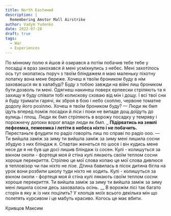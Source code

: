 ```yaml
---
title: North Eastиний
description: |
  Remembering Amstor Mall Airstrike
author: Vadym Yudenko
date: 2022-07-28
draft: true
tags: 
  - War
  - Experiences
---
```


По мінному полю я йшов й озирався а потім побачив тебе тебе у посадці я враз закохався й мені усміхнулись з небес. Мені захотілось ось тут окопатись поруч з твоїм бліндажем я маю маленьку піхотну лопатку вона мене береже. Хочеш я твоїм броником буду в нім заховаєшся як в халабуді? Буду з тобою завжди на війні лиш броником бути дозволь ти мені. Одягнеш накинеш поверх ерпеески стріляють та я захищу я буду співати тобі колискову сховаю від мін і дощу. І всі твої сни я буду тримати гарячі, як зброя в бою і небо схоплю, червоне томатне додолу його розіллю. Хочеш я твоїм броником буду? --- Люди як бмп їдуть вперед поміж посадки й ліси і поки не випаде дощ доїдуть до вулиць і площ. Люди як бмп стріляють в ворожу посадку у темряву і порожнечу допоки ворог впаде люди як бмп. \_ **Підірватись на землі пефеемка, пемеемка і летіти в небеса ніхто і не побачить.** Перестаньте флудити по радіо говоріть лиш по справі по радіо ооо. --- Ти вийшла заміж за зиму ти вийшла заміж за зиму мені лишила сосни збудую з них бліндаж я. Спартан женеться по шосе і він кудись мене несе де я не був ще досі лишив бліндаж із сосен. Кулі - колишуться за вікном окопи - фортеця моя й стіна кулі лякають своїм теплом сосни хороше перекриття. Стріляю це мої слова копаю це мої слова дивлюся в тепловізор чи пак ніхто не лізе. Дтина бавилась в пісок дитина бігла на урок вони розбили школу туди ніхто не ходить. Кулі - колишуться за вікном окопи - фортеця моя й стіна кулі лякають своїм теплом сосни хороше перекриття. Ти вийшла заміж за зиму ти вийшла заміж за зиму мені лишила сосни десь заховалась осінь. \_\_ В ворожім лісі так багато сторін в яку ж із них поцілить? У хлопців моїх всього декілька мін що полетять курсивом і це мабуть красиво. Когось це має вбити.

Кривцов Максим
